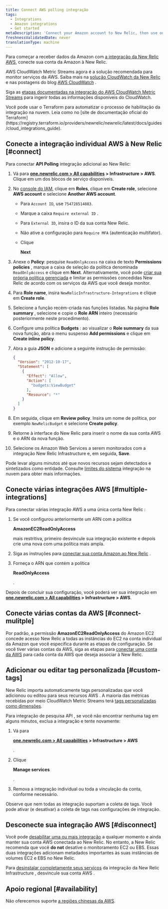 ```yaml
---
title: Connect AWS polling integração
tags:
  - Integrations
  - Amazon integrations
  - Get started
metaDescription: 'Connect your Amazon account to New Relic, then use our infrastructure monitoring services with your AWS integrations.'
freshnessValidatedDate: never
translationType: machine
---
```


Para começar a receber dados da Amazon com [a integração da New Relic AWS](/docs/infrastructure/amazon-integrations/getting-started/introduction-aws-integrations), conecte sua conta da Amazon à New Relic.

AWS CloudWatch Metric Streams agora é a solução recomendada para monitor serviços da AWS. Saiba mais na [solução CloudWatch da New Relic](https://blog.newrelic.com/product-news/aws-cloudwatch-metric-streams/) e nas postagens do blog [AWS CloudWatch](https://aws.amazon.com/blogs/aws/cloudwatch-metric-streams-send-aws-metrics-to-partners-and-to-your-apps-in-real-time/) .

Siga as [etapas documentadas na integração do AWS CloudWatch Metric Streams](/docs/integrations/amazon-integrations/aws-integrations-list/aws-metric-stream/#set-up-metric-stream) para ingerir todas as informações disponíveis do CloudWatch.

<Callout variant="tip">
  Você pode usar o Terraform para automatizar o processo de habilitação da integração na nuvem. Leia como no [site de documentação oficial do Terraform](https://registry.terraform.io/providers/newrelic/newrelic/latest/docs/guides/cloud_integrations_guide).
</Callout>

## Conecte a integração individual AWS à New Relic [#connect]

Para conectar <DNT>**API Polling**</DNT> integração adicional ao New Relic:

1. Vá para <DNT>**[one.newrelic.com > All capabilities](https://one.newrelic.com/all-capabilities) > Infrastructure > AWS**</DNT>. Clique em um dos blocos de serviço disponíveis.

2. No [console do IAM](https://console.aws.amazon.com/iam/home?#/roles), clique em <DNT>**Roles**</DNT>, clique em <DNT>**Create role**</DNT>, selecione <DNT>**AWS account**</DNT> e selecione <DNT>**Another AWS account**</DNT>.

   * Para `Account ID`, use `754728514883`.

   * Marque a caixa `Require external ID` .

   * Para `External ID`, insira o ID da sua conta New Relic.

   * Não ative a configuração para `Require MFA` (autenticação multifator).

   * Clique

     <DNT>**Next**</DNT>

3. Anexe o <DNT>**Policy**</DNT>: pesquise `ReadOnlyAccess` na caixa de texto <DNT>**Permissions policies**</DNT> , marque a caixa de seleção da política denominada `ReadOnlyAccess` e clique em <DNT>**Next**</DNT>. Alternativamente, você pode [criar sua própria política gerenciada](/docs/integrations/amazon-integrations/getting-started/integrations-managed-policies) e limitar as permissões concedidas New Relic de acordo com os serviços da AWS que você deseja monitor.

4. Para <DNT>**Role name**</DNT>, insira `NewRelicInfrastructure-Integrations` e clique em <DNT>**Create role**</DNT>.

5. Selecione a função recém-criada nas funções listadas. Na página <DNT>**Role summary**</DNT> , selecione e copie o <DNT>**Role ARN**</DNT> inteiro (necessário posteriormente neste procedimento).

6. Configure uma política <DNT>**Budgets**</DNT> : ao visualizar o <DNT>**Role summary**</DNT> da sua nova função, abra o menu suspenso <DNT>**Add permissions**</DNT> e clique em <DNT>**Create inline policy**</DNT>.

7. Abra a guia <DNT>**JSON**</DNT> e adicione a seguinte instrução de permissão:

   ```json
   {
     "Version": "2012-10-17",
     "Statement": [
       {
         "Effect": "Allow",
         "Action": [
           "budgets:ViewBudget"
         ],
         "Resource": "*"
       }
     ]
   }
   ```

8. Em seguida, clique em <DNT>**Review policy**</DNT>. Insira um nome de política, por exemplo `NewRelicBudget` e selecione <DNT>**Create policy**</DNT>.

9. Retorne à interface do New Relic para inserir o nome da sua conta AWS e o ARN da nova função.

10. Selecione os Amazon Web Services a serem monitorados com a integração New Relic Infrastructure e, em seguida, <DNT>**Save**</DNT>.

Pode levar alguns minutos até que novos recursos sejam detectados e sintetizados como entidade. Consulte [limites do sistema](/docs/data-apis/manage-data/view-system-limits) integração na nuvem para obter mais informações.

## Conecte várias integrações AWS [#multiple-integrations]

Para conectar várias integração AWS a uma única conta New Relic :

1. Se você configurou anteriormente um ARN com a política

   <DNT>**AmazonEC2ReadOnlyAccess**</DNT>

   mais restritiva, primeiro desvincule sua integração existente e depois crie uma nova com uma política mais ampla.

2. Siga as instruções para [conectar sua conta Amazon ao New Relic](/docs/infrastructure/new-relic-infrastructure/data-instrumentation/amazon-aws-ec2-integration-infrastructure#connect) .

3. Forneça o ARN que contém a política

   <DNT>**ReadOnlyAccess**</DNT>

   .

Depois de concluir sua configuração, você poderá ver sua integração em <DNT>**[one.newrelic.com > All capabilities](https://one.newrelic.com/all-capabilities) > Infrastructure > AWS**</DNT>.

## Conecte várias contas da AWS [#connect-mulitple]

Por padrão, a permissão <DNT>**AmazonEC2ReadOnlyAccess**</DNT> do Amazon EC2 concede acesso New Relic a todas as instâncias do EC2 na conta individual da Amazon que você especifica durante as etapas de configuração. Se você tiver várias contas da AWS, siga as etapas para [conectar uma conta da AWS](#connect) para cada conta da AWS que deseja associar à New Relic.

## Adicionar ou editar tag personalizada [#custom-tags]

New Relic importa automaticamente tags personalizadas que você adicionou ou editou para seus recursos AWS . A maioria das métricas recebidas por meio CloudWatch Metric Streams terá [tags personalizadas como dimensões](/docs/integrations/amazon-integrations/aws-integrations-list/aws-metric-stream/#tags-collection).

Para integração de pesquisa API , se você não encontrar nenhuma tag em alguns minutos, exclua a integração e tente novamente:

1. Vá para

   <DNT>**[one.newrelic.com > All capabilities](https://one.newrelic.com/all-capabilities) > Infrastructure > AWS**</DNT>

   .

2. Clique

   <Icon name="fe-edit-2"/>

   <DNT>**Manage services**</DNT>

   .

3. Remova a integração individual ou toda a vinculação da conta, conforme necessário.

Observe que nem todas as integração suportam a coleta de tags. Você pode ativar (e desativar) a coleta de tags nas configurações de integração.

## Desconecte sua integração AWS [#disconnect]

Você pode [desabilitar uma ou mais integração](/docs/infrastructure/install-infrastructure-agent/update-or-uninstall/uninstall-infrastructure-integrations/#uninstall-aws) a qualquer momento e ainda manter sua conta AWS conectada ao New Relic. No entanto, a New Relic recomenda que você <DNT>**do not**</DNT> desative o monitoramento EC2 ou EBS. Essas duas integrações adicionam metadados importantes às suas instâncias de volumes EC2 e EBS no New Relic.

Para [desinstalar completamente seus serviços](/docs/infrastructure/new-relic-infrastructure/installation/uninstall-infrastructure-agent#unlink-aws) da integração da New Relic Infrastructure , desvincule sua conta AWS .

## Apoio regional [#availability]

Não oferecemos suporte [a regiões chinesas da AWS](/docs/integrations/amazon-integrations/troubleshooting/invalid-principal-error-unsupported-aws-regions).